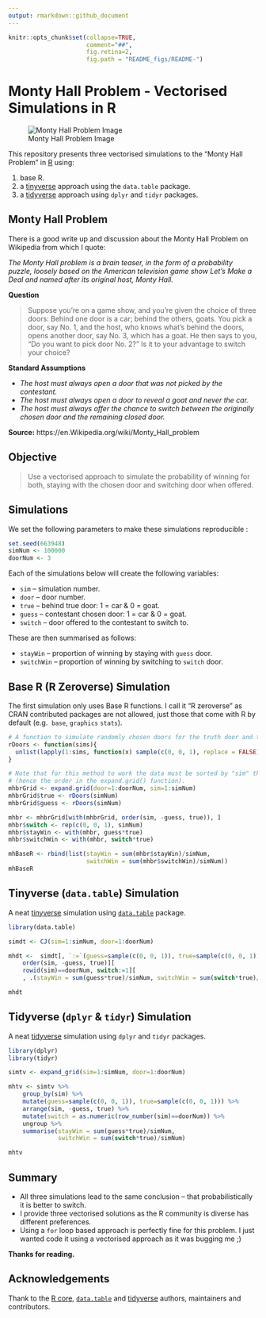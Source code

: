 ```yaml
---
output: rmarkdown::github_document
---
```


<!-- README.md is generated from README.Rmd. Please edit that file    -->

<!-- Origin: https://github.com/hrbrmstr/ggalt/blob/master/README.Rmd -->
<!-- Thanks to Bob Rudis for sharing.                                 -->
```r
knitr::opts_chunk$set(collapse=TRUE, 
                      comment="##", 
                      fig.retina=2, 
                      fig.path = "README_figs/README-")
```

# Monty Hall Problem - Vectorised Simulations in R

![Monty Hall Problem Image](README_files/Monty_open_door.svg)

This repository presents three vectorised simulations to the "Monty Hall Problem" 
in [R](https://r-project.org) using:

1. base R.
2. a [tinyverse](http://tinyverse.org/) approach using the `data.table` package.
3. a [tidyverse](https://tidyverse.org) approach using `dplyr` and `tidyr` packages.

## Monty Hall Problem

There is a good write up and discussion about the Monty Hall Problem on Wikipedia from 
which I quote:

*The Monty Hall problem is a brain teaser, in the form of a probability puzzle, loosely based on the American television game show Let's Make a Deal and named after its original host, Monty Hall.* 

**Question**

> Suppose you're on a game show, and you're given the choice of three doors: Behind one door is a car; behind the others, goats. You pick a door, say No. 1, and the host, who knows what's behind the doors, opens another door, say No. 3, which has a goat. He then says to you, "Do you want to pick door No. 2?" Is it to your advantage to switch your choice? 

**Standard Assumptions**

+ _The host must always open a door that was not picked by the contestant._
+ _The host must always open a door to reveal a goat and never the car._
+ _The host must always offer the chance to switch between the originally chosen door and the remaining closed door._

**Source:** https://en.Wikipedia.org/wiki/Monty_Hall_problem

## Objective

> Use a vectorised approach to simulate the probability of winning for both, staying with 
the chosen door and switching door when offered.

## Simulations 

We set the following parameters to make these simulations reproducible :
```r
set.seed(663948)
simNum <- 100000
doorNum <- 3
```

Each of the simulations below will create the following variables:

+ `sim` -- simulation number.
+ `door` -- door number.
+ `true` -- behind true door: 1 = car & 0 = goat.
+ `guess` -- contestant chosen door: 1 = car & 0 = goat.
+ `switch` -- door offered to the contestant to switch to.

These are then summarised as follows:

+ `stayWin`  -- proportion of winning by staying with `guess` door.
+ `switchWin`  -- proportion of winning by switching to `switch` door.

## Base R (R Zeroverse) Simulation

The first simulation only uses Base R functions. I call it "R zeroverse" as CRAN 
contributed packages are not allowed, just those that come with R by default (e.g. 
`base`, `graphics` `stats`).


```r
# A function to simulate randomly chosen doors for the truth door and the guess.
rDoors <- function(sims){
  unlist(lapply(1:sims, function(x) sample(c(0, 0, 1), replace = FALSE)))
}

# Note that for this method to work the data must be sorted by "sim" then the door 
# (hence the order in the expand.grid() function).
mhbrGrid <- expand.grid(door=1:doorNum, sim=1:simNum)
mhbrGrid$true <- rDoors(simNum)
mhbrGrid$guess <- rDoors(simNum)

mhbr <- mhbrGrid[with(mhbrGrid, order(sim, -guess, true)), ]
mhbr$switch <- rep(c(0, 0, 1), simNum)
mhbr$stayWin <- with(mhbr, guess*true)
mhbr$switchWin <- with(mhbr, switch*true)

mhBaseR <- rbind(list(stayWin = sum(mhbr$stayWin)/simNum, 
                      switchWin = sum(mhbr$switchWin)/simNum))
mhBaseR
```

## Tinyverse (`data.table`) Simulation

A neat [tinyverse](http://tinyverse.org/) simulation using [`data.table`](http://r-datatable.com/)
package.

```r
library(data.table)

simdt <- CJ(sim=1:simNum, door=1:doorNum)

mhdt <-  simdt[, `:=`(guess=sample(c(0, 0, 1)), true=sample(c(0, 0, 1)), switch=0), .(sim)][
    order(sim, -guess, true)][
    rowid(sim)==doorNum, switch:=1][
    , .(stayWin = sum(guess*true)/simNum, switchWin = sum(switch*true)/simNum)]

mhdt
```

## Tidyverse (`dplyr` & `tidyr`) Simulation

A neat [tidyverse](https://tidyverse.org) simulation using `dplyr` and `tidyr` packages.

```r
library(dplyr)
library(tidyr)

simtv <- expand_grid(sim=1:simNum, door=1:doorNum)

mhtv <- simtv %>%
    group_by(sim) %>%
    mutate(guess=sample(c(0, 0, 1)), true=sample(c(0, 0, 1))) %>%
    arrange(sim, -guess, true) %>%
    mutate(switch = as.numeric(row_number(sim)==doorNum)) %>%
    ungroup %>%
    summarise(stayWin = sum(guess*true)/simNum,
              switchWin = sum(switch*true)/simNum)

mhtv
```

## Summary

+ All three simulations lead to the same conclusion -- that probabilistically it is
better to switch. 
+ I provide three vectorised solutions as the R community is diverse has different
preferences. 
+ Using a `for` loop based approach is perfectly fine for this problem. I just wanted 
code it using a vectorised approach as it was bugging me ;) 

**Thanks for reading.**

## Acknowledgements

Thank to the [R core](https://www.r-project.org/contributors.html), [`data.table`](https://rdatatable.gitlab.io/data.table/authors.html) and
[tidyverse](https://tidyverse.org) authors, maintainers and contributors.
